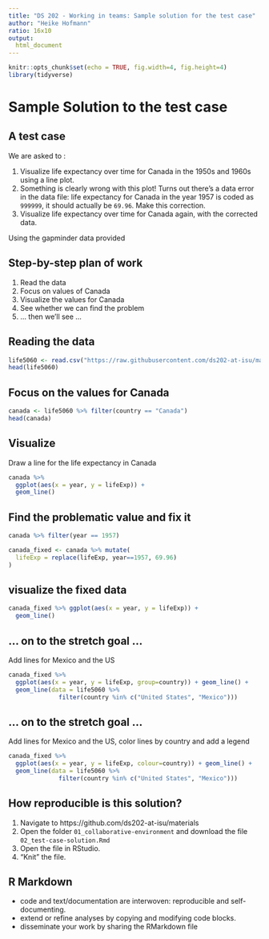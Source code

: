 ```yaml
---
title: "DS 202 - Working in teams: Sample solution for the test case"
author: "Heike Hofmann"
ratio: 16x10
output:
  html_document
---
```

```r
knitr::opts_chunk$set(echo = TRUE, fig.width=4, fig.height=4)
library(tidyverse)
```

# Sample Solution to the test case 

## A test case

We are asked to : 

1. Visualize life expectancy over time for Canada in the 1950s and 1960s using a line plot.
2. Something is clearly wrong with this plot! Turns out there's a data error 
in the data file: life expectancy for Canada in the year 1957 is coded
as `999999`, it should actually be `69.96`. Make this correction.
3. Visualize life expectancy over time for Canada again, with the corrected data.

Using the gapminder data provided

## Step-by-step plan of work

1. Read the data
2. Focus on values of Canada
3. Visualize the values for Canada
4. See whether we can find the problem
5. ... then we'll see ...

## Reading the data 

```r
life5060 <- read.csv("https://raw.githubusercontent.com/ds202-at-isu/materials/master/01_collaborative-environment/data/gapminder-5060.csv")
head(life5060)
```

## Focus on the values for Canada

```r
canada <- life5060 %>% filter(country == "Canada")
head(canada)
```

## Visualize 

Draw a line for the life expectancy in Canada
```r
canada %>% 
  ggplot(aes(x = year, y = lifeExp)) +
  geom_line()
```

## Find the problematic value and fix it

```r
canada %>% filter(year == 1957)

canada_fixed <- canada %>% mutate(
  lifeExp = replace(lifeExp, year==1957, 69.96)  
)
```

## visualize the fixed data

```r
canada_fixed %>% ggplot(aes(x = year, y = lifeExp)) +
  geom_line()
```

## ... on to the stretch goal ... 

Add lines for Mexico and the US

```r
canada_fixed %>% 
  ggplot(aes(x = year, y = lifeExp, group=country)) + geom_line() +
  geom_line(data = life5060 %>% 
              filter(country %in% c("United States", "Mexico")))
```

## ... on to the stretch goal ... 

Add lines for Mexico and the US, color lines by country and add a legend

```r
canada_fixed %>% 
  ggplot(aes(x = year, y = lifeExp, colour=country)) + geom_line() +
  geom_line(data = life5060 %>% 
              filter(country %in% c("United States", "Mexico")))

```

## How reproducible is this solution?

1. Navigate to https://github.com/ds202-at-isu/materials
2. Open the folder `01_collaborative-environment` and download the file `02_test-case-solution.Rmd`
3. Open the file in RStudio.
4. "Knit" the file.


## R Markdown

- code and text/documentation are interwoven: reproducible and self-documenting.
- extend or refine analyses by copying and modifying code blocks.
- disseminate your work by sharing the RMarkdown file
